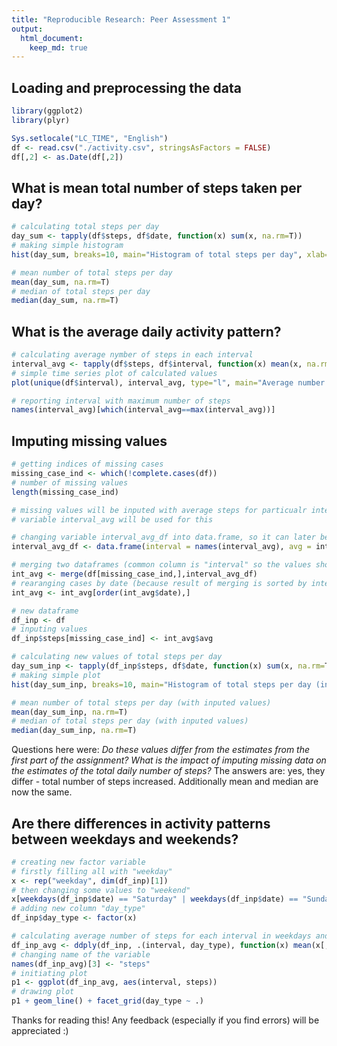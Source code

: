 ```yaml
---
title: "Reproducible Research: Peer Assessment 1"
output: 
  html_document:
    keep_md: true
---
```



## Loading and preprocessing the data

```r
library(ggplot2)
library(plyr)

Sys.setlocale("LC_TIME", "English")
df <- read.csv("./activity.csv", stringsAsFactors = FALSE)
df[,2] <- as.Date(df[,2])
```

## What is mean total number of steps taken per day?

```r
# calculating total steps per day
day_sum <- tapply(df$steps, df$date, function(x) sum(x, na.rm=T))
# making simple histogram
hist(day_sum, breaks=10, main="Histogram of total steps per day", xlab="Total steps")

# mean number of total steps per day
mean(day_sum, na.rm=T)
# median of total steps per day
median(day_sum, na.rm=T)
```

## What is the average daily activity pattern?
```r
# calculating average nymber of steps in each interval
interval_avg <- tapply(df$steps, df$interval, function(x) mean(x, na.rm=T))
# simple time series plot of calculated values
plot(unique(df$interval), interval_avg, type="l", main="Average number of steps in each interval", xlab="Interval", ylab="Average number of steps")

# reporting interval with maximum number of steps
names(interval_avg)[which(interval_avg==max(interval_avg))]
```


## Imputing missing values
```r
# getting indices of missing cases
missing_case_ind <- which(!complete.cases(df))
# number of missing values
length(missing_case_ind)

# missing values will be inputed with average steps for particualr interval
# variable interval_avg will be used for this

# changing variable interval_avg_df into data.frame, so it can later be merged
interval_avg_df <- data.frame(interval = names(interval_avg), avg = interval_avg)

# merging two dataframes (common column is "interval" so the values should be properly placed)
int_avg <- merge(df[missing_case_ind,],interval_avg_df)
# rearanging cases by date (because result of merging is sorted by interval)
int_avg <- int_avg[order(int_avg$date),]

# new dataframe
df_inp <- df
# inputing values
df_inp$steps[missing_case_ind] <- int_avg$avg
```

```r
# calculating new values of total steps per day
day_sum_inp <- tapply(df_inp$steps, df$date, function(x) sum(x, na.rm=T))
# making simple plot
hist(day_sum_inp, breaks=10, main="Histogram of total steps per day (inputed values)", xlab="Total steps")

# mean number of total steps per day (with inputed values)
mean(day_sum_inp, na.rm=T)
# median of total steps per day (with inputed values)
median(day_sum_inp, na.rm=T)
```

Questions here were: *Do these values differ from the estimates from the first part of the assignment? What is the impact of imputing missing data on the estimates of the total daily number of steps?* The answers are: yes, they differ - total number of steps increased. Additionally mean and median are now the same.

## Are there differences in activity patterns between weekdays and weekends?
```r
# creating new factor variable
# firstly filling all with "weekday"
x <- rep("weekday", dim(df_inp)[1]) 
# then changing some values to "weekend"
x[weekdays(df_inp$date) == "Saturday" | weekdays(df_inp$date) == "Sunday"] <- "weekend" 
# adding new column "day_type"
df_inp$day_type <- factor(x)

# calculating average number of steps for each interval in weekdays and in weekend days
df_inp_avg <- ddply(df_inp, .(interval, day_type), function(x) mean(x[,1]))
# changing name of the variable
names(df_inp_avg)[3] <- "steps"
# initiating plot
p1 <- ggplot(df_inp_avg, aes(interval, steps))
# drawing plot
p1 + geom_line() + facet_grid(day_type ~ .)
```

Thanks for reading this! Any feedback (especially if you find errors) will be appreciated :)